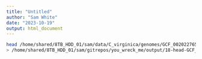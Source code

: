 ```yaml
---
title: "Untitled"
author: "Sam White"
date: "2023-10-19"
output: html_document
---
```


```bash
head /home/shared/8TB_HDD_01/sam/data/C_virginica/genomes/GCF_002022765.2_C_virginica-3.0_genomic.fna.fai \
> /home/shared/8TB_HDD_01/sam/gitrepos/you_wreck_me/output/18-head-GCF_002022765.2_C_virginica-3.0_genomic.fna.fai
```
